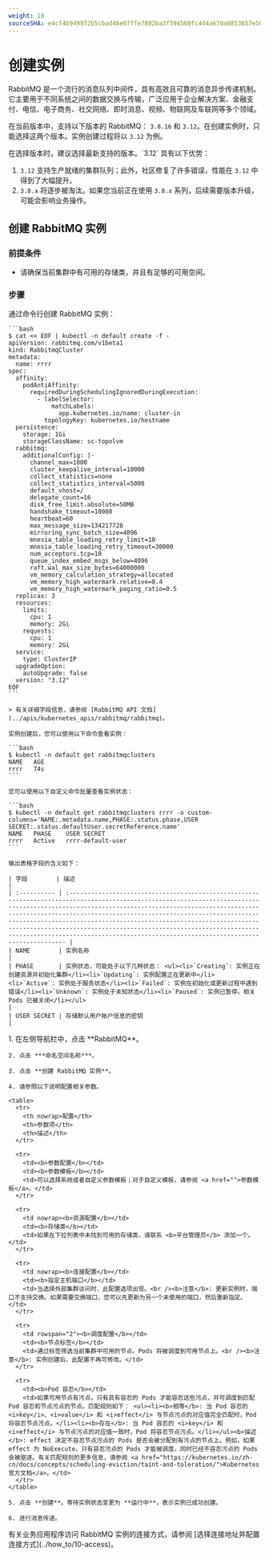 ```yaml
---
weight: 10
sourceSHA: e4cf4b949972b5cbad48e07ffe7802ba3f594560fc4d4a670a0853657e50938e
---
```


# 创建实例

RabbitMQ 是一个流行的消息队列中间件，具有高效且可靠的消息异步传递机制。它主要用于不同系统之间的数据交换与传输，广泛应用于企业解决方案、金融支付、电信、电子商务、社交网络、即时消息、视频、物联网及车联网等多个领域。

在当前版本中，支持以下版本的 RabbitMQ： `3.8.16` 和 `3.12`。在创建实例时，只能选择这两个版本。实例创建过程将以 `3.12` 为例。

<Directive type="tip" title="版本建议">
  在选择版本时，建议选择最新支持的版本。`3.12` 具有以下优势：

  1. `3.12` 支持生产就绪的集群队列；此外，社区修复了许多错误，性能在 `3.12` 中得到了大幅提升。
  2. `3.8.x` 将逐步被淘汰。如果您当前正在使用 `3.8.x` 系列，后续需要版本升级，可能会影响业务操作。
</Directive>

## 创建 RabbitMQ 实例

### 前提条件

- 请确保当前集群中有可用的存储类，并且有足够的可用空间。

### 步骤

<Tabs>
  <Tab label="命令行">
    通过命令行创建 RabbitMQ 实例：

    ```bash
    $ cat << EOF | kubectl -n default create -f -
    apiVersion: rabbitmq.com/v1beta1
    kind: RabbitmqCluster
    metadata:
      name: rrrr
    spec:
      affinity:
        podAntiAffinity:
          requiredDuringSchedulingIgnoredDuringExecution:
            - labelSelector:
                matchLabels:
                  app.kubernetes.io/name: cluster-in
              topologyKey: kubernetes.io/hostname
      persistence:
        storage: 1Gi
        storageClassName: sc-topolvm
      rabbitmq:
        additionalConfig: |-
          channel_max=1000
          cluster_keepalive_interval=10000
          collect_statistics=none
          collect_statistics_interval=5000
          default_vhost=/
          delegate_count=16
          disk_free_limit.absolute=50MB
          handshake_timeout=10000
          heartbeat=60
          max_message_size=134217728
          mirroring_sync_batch_size=4096
          mnesia_table_loading_retry_limit=10
          mnesia_table_loading_retry_timeout=30000
          num_acceptors.tcp=10
          queue_index_embed_msgs_below=4096
          raft.wal_max_size_bytes=64000000
          vm_memory_calculation_strategy=allocated
          vm_memory_high_watermark.relative=0.4
          vm_memory_high_watermark_paging_ratio=0.5
      replicas: 3
      resources:
        limits:
          cpu: 1
          memory: 2Gi
        requests:
          cpu: 1
          memory: 2Gi
      service:
        type: ClusterIP
      upgradeOption:
        autoUpgrade: false
      version: "3.12"
    EOF
    ```

    > 有关详细字段信息，请参阅 [RabbitMQ API 文档](../apis/kubernetes_apis/rabbitmq/rabbitmq)。

    实例创建后，您可以使用以下命令查看实例：

    ```bash
    $ kubectl -n default get rabbitmqclusters
    NAME   AGE
    rrrr   74s
    ```

    您可以使用以下自定义命令批量查看实例状态：

    ```bash
    $ kubectl -n default get rabbitmqclusters rrrr -o custom-columns='NAME:.metadata.name,PHASE:.status.phase,USER SECRET:.status.defaultUser.secretReference.name'
    NAME   PHASE    USER SECRET
    rrrr   Active   rrrr-default-user
    ```

    输出表格字段的含义如下：

    | 字段        | 描述                                                                                                                                                                                                                                                                                                                                                                                                                                                                                                |
    | :---------- | :--------------------------------------------------------------------------------------------------------------------------------------------------------------------------------------------------------------------------------------------------------------------------------------------------------------------------------------------------------------------------------------------------------------------------------------------------------------------------------------------------------- |
    | NAME        | 实例名称                                                                                                                                                                                                                                                                                                                                                                                                                                                                                              |
    | PHASE       | 实例状态，可能处于以下几种状态： <ul><li>`Creating`: 实例正在创建资源并初始化集群</li><li>`Updating`: 实例配置正在更新中</li><li>`Active`: 实例处于服务状态</li><li>`Failed`: 实例在初始化或更新过程中遇到错误</li><li>`Unknown`: 实例处于未知状态</li><li>`Paused`: 实例已暂停，相关 Pods 已被关闭</li></ul>                                                                        |
    | USER SECRET | 存储默认用户帐户信息的密钥                                                                                                                                                                                                                                                                                                                                                                                                                                                    |
  </Tab>

  <Tab label="Web 控制台">
    1. 在左侧导航栏中，点击 **RabbitMQ**。

    2. 点击 ***命名空间名称***。

    3. 点击 **创建 RabbitMQ 实例**。

    4. 请参照以下说明配置相关参数。

    <table>
      <tr>
        <th nowrap>配置</th>
        <th>参数项</th>
        <th>描述</th>
      </tr>

      <tr>
        <td><b>参数配置</b></td>
        <td><b>参数模板</b></td>
        <td>可以选择系统或者自定义参数模板；对于自定义模板，请参阅 <a href="">参数模板</a>。</td>
      </tr>

      <tr>
        <td nowrap><b>资源配置</b></td>
        <td><b>存储类</b></td>
        <td>如果在下拉列表中未找到可用的存储类，请联系 <b>平台管理员</b> 添加一个。</td>
      </tr>

      <tr>
        <td nowrap><b>连接配置</b></td>
        <td><b>指定主机端口</b></td>
        <td>当选择外部集群访问时，此配置选项出现。<br /><b>注意</b>: 更新实例时，端口不支持交换。如果需要交换端口，您可以先更新为另一个未使用的端口，然后重新指定。</td>
      </tr>

      <tr>
        <td rowspan="2"><b>调度配置</b></td>
        <td><b>节点标签</b></td>
        <td>通过标签筛选当前集群中可用的节点。Pods 将被调度到可用节点上。<br /><b>注意</b>: 实例创建后，此配置不再可修改。</td>
      </tr>

      <tr>
        <td><b>Pod 容忍</b></td>
        <td>如果可用节点有污点，只有具有容忍的 Pods 才能容忍这些污点，并可调度到匹配 Pod 容忍和节点污点的节点。匹配规则如下： <ul><li><b>相等</b>: 当 Pod 容忍的 <i>key</i>、<i>value</i> 和 <i>effect</i> 与节点污点的对应值完全匹配时，Pod 将容忍节点污点。</li><li><b>存在</b>: 当 Pod 容忍的 <i>key</i> 和 <i>effect</i> 与节点污点的对应值一致时，Pod 将容忍节点污点。</li></ul><b>描述</b>: effect 决定不容忍节点污点的 Pods 是否会被分配到有污点的节点上。例如，如果 effect 为 NoExecute，只有容忍污点的 Pods 才能被调度，同时已经不容忍污点的 Pods 会被驱逐。有关匹配规则的更多信息，请参阅 <a href="https://kubernetes.io/zh-cn/docs/concepts/scheduling-eviction/taint-and-toleration/">Kubernetes 官方文档</a>。</td>
      </tr>
    </table>

    5. 点击 **创建**。等待实例状态变更为 **运行中**，表示实例已成功创建。

    6. 进行消息传递。
  </Tab>
</Tabs>

<Directive type="info" title="提示">
  有关业务应用程序访问 RabbitMQ 实例的连接方式，请参阅 [选择连接地址并配置连接方式](../how_to/10-access)。
</Directive>
